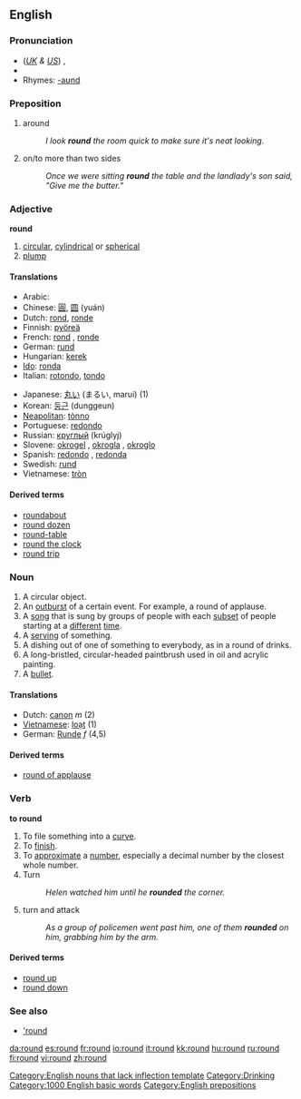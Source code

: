 ==English==

{{rank|morning|money|door|276|round|kind|form|hundred}}

===Pronunciation===
*(''[[Received Pronunciation|UK]] & [[General American|US]]'') {{IPA|/ˈɹaʊnd/}}, {{SAMPA|/"raUnd/}}
*{{audio|en-us-round.ogg|Audio (US)}}
*Rhymes: [[Rhymes:English:-aʊnd|-aʊnd]]

===Preposition===
# around
#: ''I look '''round''' the room quick to make sure it's neat looking.''
# on/to more than two sides
#: ''Once we were sitting '''round''' the table and the landlady's son said, "Give me the butter."''

===Adjective===
'''round'''
#[[circular]], [[cylindrical]] or [[spherical]]
#[[plump]]

====Translations====
{{top}}
*Arabic: {{ARchar|[[مستدير]]}} {{IPAchar|(mustadīr)}}
*Chinese: [[圓]], [[圆]] (yuán)
*Dutch: [[rond]], [[ronde]]
*Finnish: [[pyöreä]]
*French: [[rond]] {{m}}, [[ronde]] {{f}}
*German: [[rund]]
*Hungarian: [[kerek]]
*[[Ido]]: [[ronda]]
*Italian: [[rotondo]], [[tondo]]
{{mid}}
*Japanese: [[丸い]] (まるい, marui) (1)
*Korean: [[둥근]] (dunggeun)
*[[Neapolitan]]: [[tònno]]
*Portuguese: [[redondo]]
*Russian: [[круглый]] (krúglyj)
*Slovene: [[okrogel]] {{m}}, [[okrogla]] {{f}}, [[okroglo]] {{n}}
*Spanish: [[redondo]] {{m}}, [[redonda]] {{f}}
*Swedish: [[rund]]
*Vietnamese: [[tròn]]
{{bottom}}

====Derived terms====
*[[roundabout]]
*[[round dozen]]
*[[round-table]]
*[[round the clock]]
*[[round trip]]

===Noun===
{{en-round}}
#A circular object.
#An [[outburst]] of a certain event. For example, a round of applause.
#A [[song]] that is sung by groups of people with each [[subset]] of people starting at a [[different]] [[time]].
#A [[serving]] of something.
#A dishing out of one of something to everybody, as in a round of drinks.
#A long-bristled, circular-headed paintbrush used in oil and acrylic painting. 
#A [[bullet]].

====Translations====
{{top}}
*Dutch: [[canon]] ''m'' (2)
*[[Vietnamese]]: [[loạt]] (1)
*German: [[Runde]] ''f'' (4,5)
{{bottom}}

====Derived terms====
*[[round of applause]]

===Verb===
'''to round'''
#To file something into a [[curve]].
#To [[finish]].
#To [[approximate]] a [[number]], especially a decimal number by the closest whole number.
# Turn
#: ''Helen watched him until he '''rounded''' the corner.''
# turn and attack
#: ''As a group of policemen went past him, one of them '''rounded''' on him, grabbing him by the arm.''
====Derived terms====
*[[round up]]
*[[round down]]

=== See also ===
* [['round]]

[[Category:English nouns that lack inflection template]]
[[Category:Drinking]]
[[Category:1000 English basic words]]
[[Category:English prepositions]]

[[da:round]]
[[es:round]]
[[fr:round]]
[[io:round]]
[[it:round]]
[[kk:round]]
[[hu:round]]
[[ru:round]]
[[fi:round]]
[[vi:round]]
[[zh:round]]